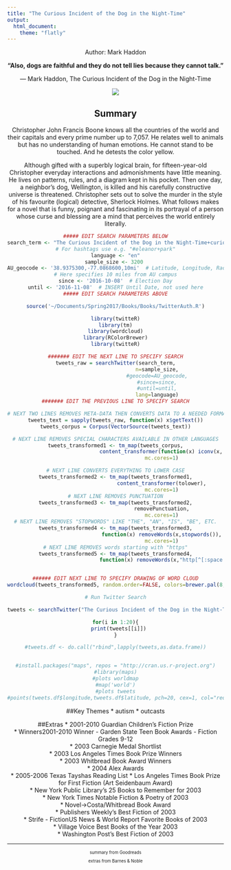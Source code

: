 ```yaml
---
title: "The Curious Incident of the Dog in the Night-Time"
output: 
  html_document:
    theme: "flatly"
---
```

<center>

Author: Mark Haddon

**“Also, dogs are faithful and they do not tell lies because they cannot talk.”**

― Mark Haddon, The Curious Incident of the Dog in the Night-Time




![](Dog.jpeg)

## Summary
Christopher John Francis Boone knows all the countries of the world and their capitals and every prime number up to 7,057. He relates well to animals but has no understanding of human emotions. He cannot stand to be touched. And he detests the color yellow.

Although gifted with a superbly logical brain, for fifteen-year-old Christopher everyday interactions and admonishments have little meaning. He lives on patterns, rules, and a diagram kept in his pocket. Then one day, a neighbor's dog, Wellington, is killed and his carefully constructive universe is threatened. Christopher sets out to solve the murder in the style of his favourite (logical) detective, Sherlock Holmes. What follows makes for a novel that is funny, poignant and fascinating in its portrayal of a person whose curse and blessing are a mind that perceives the world entirely literally.

```r
##### EDIT SEARCH PARAMETERS BELOW
search_term <- "The Curious Incident of the Dog in the Night-Time+curious incident"  # For two terms use e.g. "eleanor+park"
# For hashtags use e.g. "#eleanor+park"
language <- "en"
sample_size <- 3200 
AU_geocode <- '38.9375300,-77.0868600,10mi'  # Latitude, Longitude, Radius
# Here specifies 10 miles from AU campus
since <- '2016-10-08'  # Election Day
until <- '2016-11-08'  # INSERT Until Date, not used here
##### EDIT SEARCH PARAMETERS ABOVE

source('~/Documents/Spring2017/Books/Books/TwitterAuth.R')

library(twitteR)
library(tm)
library(wordcloud)
library(RColorBrewer)
library(twitteR)

####### EDIT THE NEXT LINE TO SPECIFY SEARCH
tweets_raw = searchTwitter(search_term,
                           n=sample_size,
                           #geocode=AU_geocode,
                           #since=since,
                           #until=until,
                           lang=language)
####### EDIT THE PREVIOUS LINE TO SPECIFY SEARCH

# NEXT TWO LINES REMOVES META-DATA THEN CONVERTS DATA TO A NEEDED FORMAT
tweets_text = sapply(tweets_raw, function(x) x$getText())
tweets_corpus = Corpus(VectorSource(tweets_text))

# NEXT LINE REMOVES SPECIAL CHARACTERS AVAILABLE IN OTHER LANGUAGES
tweets_transformed1 <- tm_map(tweets_corpus,
                              content_transformer(function(x) iconv(x, to="UTF-8-MAC")),
                              mc.cores=1)

# NEXT LINE CONVERTS EVERYTHING TO LOWER CASE
tweets_transformed2 <- tm_map(tweets_transformed1,
                              content_transformer(tolower),
                              mc.cores=1)
# NEXT LINE REMOVES PUNCTUATION
tweets_transformed3 <- tm_map(tweets_transformed2,
                              removePunctuation,
                              mc.cores=1)
# NEXT LINE REMOVES "STOPWORDS" LIKE "THE", "AN", "IS", "BE", ETC.
tweets_transformed4 <- tm_map(tweets_transformed3,
                              function(x) removeWords(x,stopwords()),
                              mc.cores=1)
# NEXT LINE REMOVES words starting with "https"
tweets_transformed5 <- tm_map(tweets_transformed4,
                              function(x) removeWords(x,"http[^[:space:]]*"),mc.cores=1)


###### EDIT NEXT LINE TO SPECIFY DRAWING OF WORD CLOUD
wordcloud(tweets_transformed5, random.order=FALSE, colors=brewer.pal(8,"Dark2"))
```


``` r

# Run Twitter Search

tweets <- searchTwitter("The Curious Incident of the Dog in the Night-Time+curious incident", n=3200, lang="en")

for(i in 1:20){
  print(tweets[[i]])
}
```

```r
#tweets.df <- do.call("rbind",lapply(tweets,as.data.frame))


#install.packages("maps", repos = "http://cran.us.r-project.org")
#library(maps)
#plots worldmap
#map('world')
#plots tweets
#points(tweets.df$longitude,tweets.df$latitude, pch=20, cex=1, col="red")
```


##Key Themes
* autism
* outcasts

##Extras
* 2001-2010 Guardian Children's Fiction Prize    
* Winners2001-2010 Winner - Garden State Teen Book Awards - Fiction Grades 9-12    
* 2003 Carnegie Medal Shortlist    
* 2003 Los Angeles Times Book Prize Winners    
* 2003 Whitbread Book Award Winners    
* 2004 Alex Awards    
* 2005-2006 Texas Tayshas Reading List
* Los Angeles Times Book Prize for First Fiction (Art Seidenbaum Award)    
* New York Public Library's 25 Books to Remember for 2003    
* New York Times Notable Fiction & Poetry of 2003    
* Novel->Costa/Whitbread Book Award    
* Publishers Weekly's Best Fiction of 2003     
* Strife - FictionUS News & World Report Favorite Books of 2003    
* Village Voice Best Books of the Year 2003     
* Washington Post's Best Fiction of 2003

***
<small> <small>  

summary from Goodreads 

extras from Barnes & Noble

\small \small

</center>